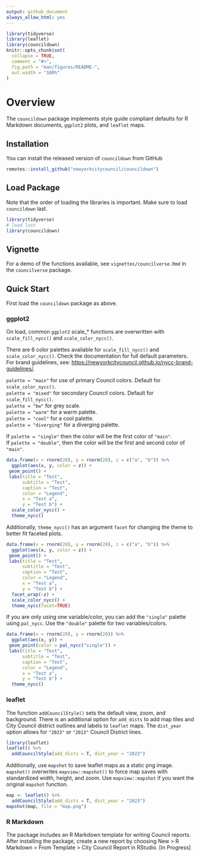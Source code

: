 ```yaml
---
output: github_document
always_allow_html: yes
---
```


<!-- README.md is generated from README.Rmd. Please edit that file -->

```r
library(tidyverse)
library(leaflet)
library(councildown)
knitr::opts_chunk$set(
  collapse = TRUE,
  comment = "#>",
  fig.path = "man/figures/README-",
  out.width = "100%"
)
```

# Overview

The `councildown` package implements style guide compliant defaults for R Markdown documents, `ggplot2` plots, and `leaflet` maps.

## Installation

You can install the released version of `councildown` from GitHub

``` r
remotes::install_github("newyorkcitycouncil/councildown")
```

## Load Package

Note that the order of loading the libraries is important. Make sure to load `councildown` last.

```r
library(tidyverse)
# load last
library(councildown)
```

## Vignette

For a demo of the functions available, see `vignettes/councilverse.Rmd` in the `councilverse` package.

## Quick Start

First load the `councildown` package as above.

### ggplot2

On load, common `ggplot2` scale\_\* functions are overwritten with `scale_fill_nycc()` and `scale_color_nycc()`.

There are 6 color palettes available for `scale_fill_nycc()` and `scale_color_nycc()`. Check the documentation for full default parameters. For brand guidelines, see: <https://newyorkcitycouncil.github.io/nycc-brand-guidelines/>.

`palette = "main"` for use of primary Council colors. Default for `scale_color_nycc()`.\
`palette = "mixed"` for secondary Council colors. Default for `scale_fill_nycc()`.\
`palette = "bw"` for grey scale.\
`palette = "warm"` for a warm palette.\
`palette = "cool"` for a cool palette.\
`palette = "diverging"` for a diverging palette.

If `palette = "single"` then the color will be the first color of `"main"`.\
If `palette = "double"`, then the color will be the first and second color of `"main"`.

```r
data.frame(x = rnorm(20), y = rnorm(20), z = c("a", "b")) %>%
  ggplot(aes(x, y, color = z)) +
 geom_point() +
 labs(title = "Test",
      subtitle = "Test",
      caption = "Test",
      color = "Legend",
      x = "Test a",
      y = "Test b") +
  scale_color_nycc() +
  theme_nycc()
```

Additionally, `theme_nycc()` has an argument `facet` for changing the theme to better fit faceted plots.

```r
data.frame(x = rnorm(20), y = rnorm(20), z = c("a", "b")) %>%
  ggplot(aes(x, y, color = z)) +
 geom_point() +
 labs(title = "Test",
      subtitle = "Test",
      caption = "Test",
      color = "Legend",
      x = "Test a",
      y = "Test b") +
  facet_wrap(~z) +
  scale_color_nycc() +
  theme_nycc(facet=TRUE)
```

If you are only using one variable/color, you can add the `"single"` palette using `pal_nycc`. Use the `"double"` palette for two variables/colors.

```r
data.frame(x = rnorm(20), y = rnorm(20)) %>%
  ggplot(aes(x, y)) +
 geom_point(color = pal_nycc("single")) +
 labs(title = "Test",
      subtitle = "Test",
      caption = "Test",
      color = "Legend",
      x = "Test a",
      y = "Test b") +
  theme_nycc()
```

### leaflet

The function `addCouncilStyle()` sets the default view, zoom, and background. There is an additional option for `add_dists` to add map tiles and City Council district outlines and labels to `leaflet` maps. The `dist_year` option allows for `"2023"` or `"2013"` Council District lines.

```r
library(leaflet)
leaflet() %>% 
  addCouncilStyle(add_dists = T, dist_year = "2023")
```

Additionally, use `mapshot` to save leaflet maps as a static png image. `mapshot()` overwrites `mapview::mapshot()` to force map saves with standardized width, height, and zoom. Use `mapview::mapshot` if you want the original `mapshot` function.

```r
map <- leaflet() %>% 
  addCouncilStyle(add_dists = T, dist_year = "2023")
mapshot(map, file = "map.png")
```

### R Markdown

The package includes an R Markdown template for writing Council reports. After installing the package, create a new report by choosing New \> R Markdown \> From Template \> City Council Report in RStudio. [In Progress]
